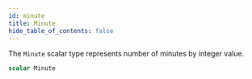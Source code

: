 ```yaml
---
id: minute
title: Minute
hide_table_of_contents: false
---
```


The `Minute` scalar type represents number of minutes by integer value.

```graphql
scalar Minute
```
